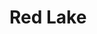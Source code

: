 
# Red Lake

<ProjectDetails
  region="Reach"
  house="House Crane"
  type="Castle"
  status="In Progress"
  warp="/warp redlake"
  projectLead="ZoSo_666"
  dateStarted="January 15, 2018"
  dateCompleted="Invalid Date"
/>

